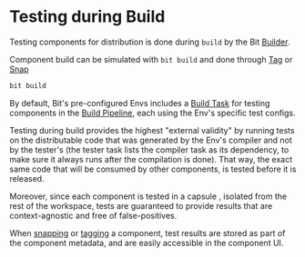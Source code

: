 
# Testing during Build

Testing components for distribution is done during `build` by the Bit [Builder](/builder/overview).

Component build can be simulated with `bit build` and done through [Tag](/components/tags) or [Snap](/components/snaps)

```bash
bit build
```

By default, Bit's pre-configured Envs includes a [Build Task](/builder/overview#build-task) for testing components in the [Build Pipeline](/builder/build-pipelines), each using the Env's specific test configs.

Testing during build provides the highest "external validity" by running tests on the distributable code that was generated by the Env's compiler and not by the tester's (the tester task lists the compiler task as its dependency, to make sure it always runs after the compilation is done).
That way, the exact same code that will be consumed by other components, is tested before it is released.

Moreover, since each component is tested in a capsule <!--TODO [capsule](#) -->, isolated from the rest of the workspace, tests are guaranteed to provide results that are context-agnostic and free of false-positives.

When [snapping](/components/snaps) or [tagging](/components/tags) a component, test results are stored as part of the component metadata, <!--TODO link --> and are easily accessible in the component UI.

